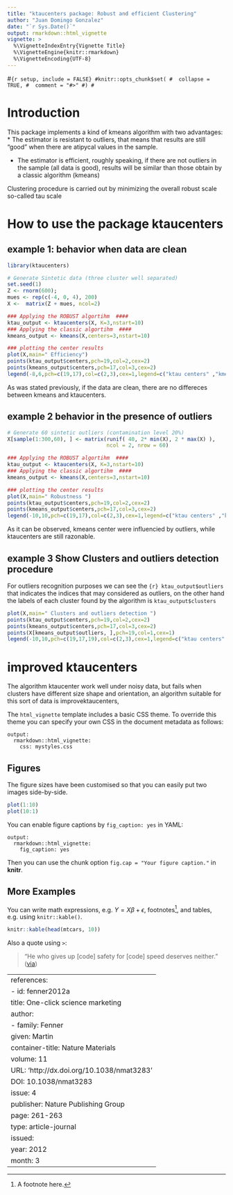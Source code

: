 ```yaml
---
title: "ktaucenters package: Robust and efficient Clustering"
author: "Juan Domingo Gonzalez"
date: "`r Sys.Date()`"
output: rmarkdown::html_vignette
vignette: >
  %\VignetteIndexEntry{Vignette Title}
  %\VignetteEngine{knitr::rmarkdown}
  %\VignetteEncoding{UTF-8}
---
```


#```{r setup, include = FALSE}
#knitr::opts_chunk$set(
#  collapse = TRUE,
#  comment = "#>"
#)
#```

# Introduction

This package implements a kind of kmeans algorithm with two advantages:
* The estimator is resistant to outliers, that means that 
results are still "good" when there are atipycal values in the sample.  

* The estimator is efficient, roughly speaking, if there are not outliers in the sample (all data is good), results will be similar than those obtain by a classic algorithm (kmeans)

Clustering procedure is carried out by minimizing the overall robust scale so-called tau scale 



# How to use the package ktaucenters

## example 1: behavior when data are clean

```r
library(ktaucenters)

# Generate Sintetic data (three cluster well separated)
set.seed(1)
Z <- rnorm(600);
mues <- rep(c(-4, 0, 4), 200)
X <-  matrix(Z + mues, ncol=2)

### Applying the ROBUST algortihm  ####
ktau_output <- ktaucenters(X, K=3,nstart=10)
### Applying the classic algortihm  ####
kmeans_output <- kmeans(X,centers=3,nstart=10)

### plotting the center results 
plot(X,main=" Efficiency")
points(ktau_output$centers,pch=19,col=2,cex=2)
points(kmeans_output$centers,pch=17,col=3,cex=2)
legend(-8,6,pch=c(19,17),col=c(2,3),cex=1,legend=c("ktau centers" ,"kmeans centers"))
```
As was stated previously, if the data are clean, there are no differeces between kmeans and ktaucenters.   

## example 2  behavior in the presence of outliers 
```r

# Generate 60 sintetic outliers (contamination level 20%)
X[sample(1:300,60), ] <- matrix(runif( 40, 2* min(X), 2 * max(X) ),
                                ncol = 2, nrow = 60)

### Applying the ROBUST algortihm  ####
ktau_output <- ktaucenters(X, K=3,nstart=10)
### Applying the classic algortihm  ####
kmeans_output <- kmeans(X,centers=3,nstart=10)

### plotting the center results 
plot(X,main=" Robustness ")
points(ktau_output$centers,pch=19,col=2,cex=2)
points(kmeans_output$centers,pch=17,col=3,cex=2)
legend(-10,10,pch=c(19,17),col=c(2,3),cex=1,legend=c("ktau centers" ,"kmeans centers"))
```

As it can be observed, kmeans center were influencied by outliers, while ktaucenters are still razonable. 

## example 3  Show Clusters and outliers detection procedure 

For outliers recognition purposes we can see the ```{r} ktau_output$outliers```  that indicates the indices that may considered as outliers, on the other hand  the labels of each cluster found by the algorithm is ```ktau_output$clusters``` 

```r
plot(X,main=" Clusters and outliers detection ")
points(ktau_output$centers,pch=19,col=2,cex=2)
points(kmeans_output$centers,pch=17,col=3,cex=2)
points(X[kmeans_output$outliers, ],pch=19,col=1,cex=1)
legend(-10,10,pch=c(19,17,19),col=c(2,3),cex=1,legend=c("ktau centers" ,"kmeans centers","outliers"))
```




# improved ktaucenters 
The algorithm ktaucenter work well under noisy data, but fails when clusters have different size shape and orientation, an algorithm suitable for this sort of data is improvektaucenters, 


The `html_vignette` template includes a basic CSS theme. To override this theme you can specify your own CSS in the document metadata as follows:

    output: 
      rmarkdown::html_vignette:
        css: mystyles.css

## Figures

The figure sizes have been customised so that you can easily put two images side-by-side. 

```r
plot(1:10)
plot(10:1)
```

You can enable figure captions by `fig_caption: yes` in YAML:

    output:
      rmarkdown::html_vignette:
        fig_caption: yes

Then you can use the chunk option `fig.cap = "Your figure caption."` in **knitr**.

## More Examples

You can write math expressions, e.g. $Y = X\beta + \epsilon$, footnotes^[A footnote here.], and tables, e.g. using `knitr::kable()`.

```r
knitr::kable(head(mtcars, 10))
```

Also a quote using `>`:

> "He who gives up [code] safety for [code] speed deserves neither."
([via](https://twitter.com/hadleywickham/status/504368538874703872))

---
references:
- id: fenner2012a
  title: One-click science marketing
  author:
  - family: Fenner
    given: Martin
  container-title: Nature Materials
  volume: 11
  URL: 'http://dx.doi.org/10.1038/nmat3283'
  DOI: 10.1038/nmat3283
  issue: 4
  publisher: Nature Publishing Group
  page: 261-263
  type: article-journal
  issued:
    year: 2012
    month: 3
---



